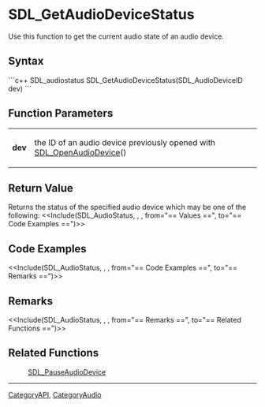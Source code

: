 <!-- pragma section-numbers off -->
<!-- pragma disable-camelcase -->

= SDL_GetAudioDeviceStatus =
Use this function to get the current audio state of an audio device.


== Syntax ==
```c++
SDL_audiostatus SDL_GetAudioDeviceStatus(SDL_AudioDeviceID dev)
```

== Function Parameters ==
{|
|'''dev'''
|the ID of an audio device previously opened with [[SDL_OpenAudioDevice]]()
|}

== Return Value ==
Returns the status of the specified audio device which may be one of the following:
<<Include(SDL_AudioStatus, , , from="== Values ==", to="== Code Examples ==")>>

== Code Examples ==
<<Include(SDL_AudioStatus, , , from="== Code Examples ==", to="== Remarks ==")>>

== Remarks ==
<<Include(SDL_AudioStatus, , , from="== Remarks ==", to="== Related Functions ==")>>

== Related Functions ==
:[[SDL_PauseAudioDevice]]

----
[[CategoryAPI]], [[CategoryAudio]]
